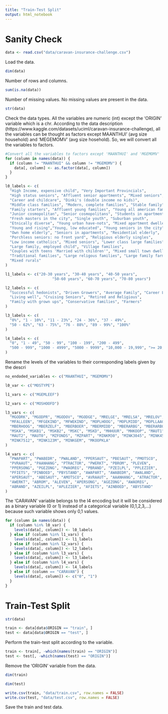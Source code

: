 ```yaml
---
title: "Train-Test Split"
output: html_notebook
---
```


# Sanity Check

```r
data <- read.csv("data/caravan-insurance-challenge.csv")
```
Load the data.

```r
dim(data)
```
Number of rows and columns.

```r
sum(is.na(data))
```
Number of missing values. No missing values are present in the data.

```r
str(data)
```
Check the data types. 
All the variables are numeric (int) except the 'ORIGIN'
variable which is a chr.
According to the data description 
(https://www.kaggle.com/datasets/uciml/caravan-insurance-challenge), all the 
variables can be thought as factors except MAANTHUI' (avg size household) and
'MEGEMOMV' (avg size hosehold).
So, we will convert all the variables to factors.

```r
#Convert all the variables to factors except 'MAANTHUI' and 'MGEMOMV'
for (column in names(data)) {
  if (column != "MAANTHUI" && column != "MGEMOMV") {
    data[, column] <- as.factor(data[, column])
  }
}
```

```r
l0_labels <- c(
  "High Income, expensive child", "Very Important Provincials",
  "High status seniors", "Affluent senior apartments", "Mixed seniors",
  "Career and childcare", "Dinki's (double income no kids)",
  "Middle class families", "Modern, complete families", "Stable family",
  "Family starters", "Affluent young families", "Young all american family",
  "Junior cosmopolitan", "Senior cosmopolitans", "Students in apartments",
  "Fresh masters in the city", "Single youth", "Suburban youth",
  "Etnically diverse", "Young urban have-nots", "Mixed apartment dwellers",
  "Young and rising","Young, low educated", "Young seniors in the city",
  "Own home elderly", "Seniors in apartments", "Residential elderly",
  "Porchless seniors: no front yard", "Religious elderly singles",
  "Low income catholics", "Mixed seniors", "Lower class large families",
  "Large family, employed child", "Village families",
  "Couples with teens 'Married with children'", "Mixed small town dwellers",
  "Traditional families", "Large religous families", "Large family farms",
  "Mixed rurals"
)

l1_labels <- c("20-30 years", "30-40 years", "40-50 years",
                     "50-60 years", "60-70 years", "70-80 years")

l2_labels <- c(
  "Successful hedonists", "Driven Growers", "Average Family", "Career Loners",
  "Living well", "Cruising Seniors", "Retired and Religious",
  "Family with grown ups", "Conservative families", "Farmers"
)

l3_labels <- c(
  "0%", "1 - 10%", "11 - 23%", "24 - 36%", "37 - 49%",
  "50 - 62%", "63 - 75%", "76 - 88%", "89 - 99%", "100%"
)

l4_labels <- c(
  "0", "1 - 49", "50 - 99", "100 - 199", "200 - 499",
  "500 - 999", "1000 - 4999", "5000 - 9999", "10,000 - 19,999", ">= 20,000"
)
```

Rename the levels of the variables to their corresponding labels given by the descri

```r
no_endoded_variables <- c("MAANTHUI", "MGEMOMV")

l0_var <- c("MOSTYPE")

l1_vars <- c("MGEMLEEF")

l2_vars <- c("MOSHOOFD")

l3_vars <- c(
  "MGODRK", "MGODPR", "MGODOV", "MGODGE", "MRELGE", "MRELSA", "MRELOV",
  "MFALLEEN", "MFGEKIND", "MFWEKIND", "MOPLHOOG", "MOPLMIDD", "MOPLLAAG",
  "MBERHOOG", "MBERZELF", "MBERBOER", "MBERMIDD", "MBERARBG", "MBERARBO",
  "MSKA", "MSKB1", "MSKB2", "MSKC", "MSKD", "MHHUUR", "MHKOOP", "MAUT1",
  "MAUT2", "MAUT0", "MZFONDS", "MZPART", "MINKM30", "MINK3045", "MINK4575",
  "MINK7512", "MINK123M", "MINKGEM", "MKOOPKLA"
)

l4_vars <- c(
  "PWAPART", "PWABEDR", "PWALAND", "PPERSAUT", "PBESAUT", "PMOTSCO",
  "PVRAAUT", "PAANHANG", "PTRACTOR", "PWERKT", "PBROM", "PLEVEN",
  "PPERSONG", "PGEZONG", "PWAOREG", "PBRAND", "PZEILPL", "PPLEZIER",
  "PFIETS", "PINBOED", "PBYSTAND", "AWAPART", "AWABEDR", "AWALAND",
  "APERSAUT", "ABESAUT", "AMOTSCO", "AVRAAUT", "AAANHANG", "ATRACTOR",
  "AWERKT", "ABROM", "ALEVEN", "APERSONG", "AGEZONG", "AWAOREG",
  "ABRAND", "AZEILPL", "APLEZIER", "AFIETS", "AINBOED", "ABYSTAND"
)
```
The 'CARAVAN' variable belongs to the l4 encoding but it will be considered
as a binary variable (0 or 1) instead of a categorical variable (0,1,2,3,...)
because such variable shows only 0,1 values.


```r
for (column in names(data)) {
  if (column %in% l0_var) {
    levels(data[, column]) <- l0_labels
  } else if (column %in% l1_vars) {
    levels(data[, column]) <- l1_labels
  } else if (column %in% l2_vars) {
    levels(data[, column]) <- l2_labels
  } else if (column %in% l3_vars) {
    levels(data[, column]) <- l3_labels
  } else if (column %in% l4_vars) {
    levels(data[, column]) <- l4_labels
  } else if (column == "CARAVAN") {
    levels(data[, column]) <- c("0", "1")
  }
}
```

# Train-Test Split
```r
str(data)
```

```r
train <- data[data$ORIGIN == "train", ]
test <- data[data$ORIGIN == "test", ]
```
Perform the train-test split according to the variable.

```r
train <- train[, -which(names(train) == "ORIGIN")]
test <- test[, -which(names(test) == "ORIGIN")]
```
Remove the 'ORIGIN' variable from the data.

```r
dim(train)
```

```r
dim(test)
```

```r
write.csv(train, "data/train.csv", row.names = FALSE)
write.csv(test, "data/test.csv", row.names = FALSE)
```
Save the train and test data.
